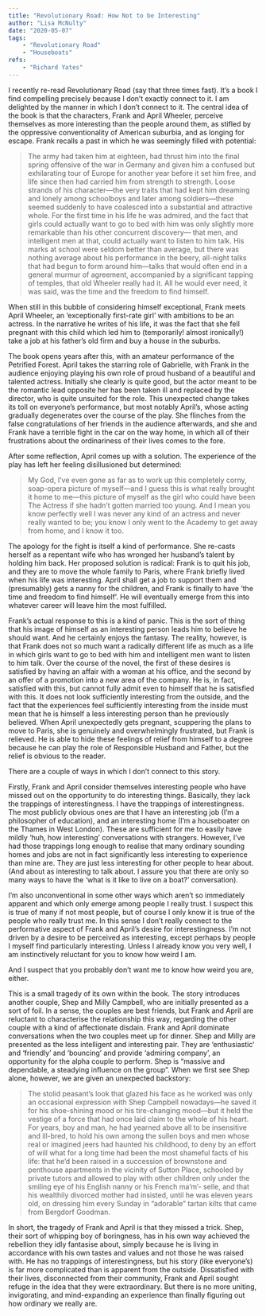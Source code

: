 ```yaml
---
title: "Revolutionary Road: How Not to be Interesting"
author: "Lisa McNulty"
date: "2020-05-07"
tags: 
    - "Revolutionary Road"
    - "Houseboats"
refs:
    - "Richard Yates"
---
```



I recently re-read Revolutionary Road (say that three times fast). It’s a book I find compelling precisely because I don’t exactly connect to it. I am delighted by the manner in which I don’t connect to it. The central idea of the book is that the characters, Frank and April Wheeler, perceive themselves as more interesting than the people around them, as stifled by the oppressive conventionality of American suburbia, and as longing for escape. Frank recalls a past in which he was seemingly filled with potential:

> The army had taken him at eighteen, had thrust him into the final
> spring offensive of the war in Germany and given him a confused but
> exhilarating tour of Europe for another year before it set him free,
> and life since then had carried him from strength to strength. Loose
> strands of his character—the very traits that had kept him dreaming
> and lonely among schoolboys and later among soldiers—these seemed
> suddenly to have coalesced into a substantial and attractive whole.
> For the first time in his life he was admired, and the fact that girls
> could actually want to go to bed with him was only slightly more
> remarkable than his other concurrent discovery— that men, and
> intelligent men at that, could actually want to listen to him talk.
> His marks at school were seldom better than average, but there was
> nothing average about his performance in the beery, all-night talks
> that had begun to form around him—talks that would often end in a
> general murmur of agreement, accompanied by a significant tapping of
> temples, that old Wheeler really had it. All he would ever need, it
> was said, was the time and the freedom to find himself.

When still in this bubble of considering himself exceptional, Frank meets April Wheeler, an ‘exceptionally first-rate girl’ with ambitions to be an actress. In the narrative he writes of his life, it was the fact that she fell pregnant with this child which led him to (temporarily! almost ironically!) take a job at his father’s old firm and buy a house in the suburbs.

The book opens years after this, with an amateur performance of the Petrified Forest. April takes the starring role of Gabrielle, with Frank in the audience enjoying playing his own role of proud husband of a beautiful and talented actress. Initially she clearly is quite good, but the actor meant to be the romantic lead opposite her has been taken ill and replaced by the director, who is quite unsuited for the role. This unexpected change takes its toll on everyone’s performance, but most notably April’s, whose acting gradually degenerates over the course of the play. She flinches from the false congratulations of her friends in the audience afterwards, and she and Frank have a terrible fight in the car on the way home, in which all of their frustrations about the ordinariness of their lives comes to the fore.

After some reflection, April comes up with a solution. The experience of the play has left her feeling disillusioned but determined:

> My God, I’ve even gone as far as to work up this completely corny,
> soap-opera picture of myself—and I guess this is what really brought
> it home to me—this picture of myself as the girl who could have been
> The Actress if she hadn’t gotten married too young. And I mean you
> know perfectly well I was never any kind of an actress and never
> really wanted to be; you know I only went to the Academy to get away
> from home, and I know it too.

The apology for the fight is itself a kind of performance. She re-casts herself as a repentant wife who has wronged her husband’s talent by holding him back. Her proposed solution is radical: Frank is to quit his job, and they are to move the whole family to Paris, where Frank briefly lived when his life was interesting. April shall get a job to support them and (presumably) gets a nanny for the children, and Frank is finally to have ‘the time and freedom to find himself’. He will eventually emerge from this into whatever career will leave him the most fulfilled.

Frank’s actual response to this is a kind of panic. This is the sort of thing that his image of himself as an interesting person leads him to believe he should want. And he certainly enjoys the fantasy. The reality, however, is that Frank does not so much want a radically different life as much as a life in which girls want to go to bed with him and intelligent men want to listen to him talk. Over the course of the novel, the first of these desires is satisfied by having an affair with a woman at his office, and the second by an offer of a promotion into a new area of the company. He is, in fact, satisfied with this, but cannot fully admit even to himself that he is satisfied with this. It does not look sufficiently interesting from the outside, and the fact that the experiences feel sufficiently interesting from the inside must mean that he is himself a less interesting person than he previously believed. When April unexpectedly gets pregnant, scuppering the plans to move to Paris, she is genuinely and overwhelmingly frustrated, but Frank is relieved. He is able to hide these feelings of relief from himself to a degree because he can play the role of Responsible Husband and Father, but the relief is obvious to the reader.

There are a couple of ways in which I don’t connect to this story.

Firstly, Frank and April consider themselves interesting people who have missed out on the opportunity to do interesting things. Basically, they lack the trappings of interestingness. I have the trappings of interestingness. The most publicly obvious ones are that I have an interesting job (I’m a philosopher of education), and an interesting home (I’m a houseboater on the Thames in West London). These are sufficient for me to easily have mildly ‘huh, how interesting’ conversations with strangers. However, I’ve had those trappings long enough to realise that many ordinary sounding homes and jobs are not in fact significantly less interesting to experience than mine are. They are just less interesting for other people to hear about. (And about as interesting to talk about. I assure you that there are only so many ways to have the ‘what is it like to live on a boat?’ conversation).

I’m also unconventional in some other ways which aren’t so immediately apparent and which only emerge among people I really trust. I suspect this is true of many if not most people, but of course I only know it is true of the people who really trust me. In this sense I don’t really connect to the performative aspect of Frank and April’s desire for interestingness. I’m not driven by a desire to be perceived as interesting, except perhaps by people I myself find particularly interesting. Unless I already know you very well, I am instinctively reluctant for you to know how weird I am.

And I suspect that you probably don’t want me to know how weird you are, either.

This is a small tragedy of its own within the book. The story introduces another couple, Shep and Milly Campbell, who are initially presented as a sort of foil. In a sense, the couples are best friends, but Frank and April are reluctant to characterise the relationship this way, regarding the other couple with a kind of affectionate disdain. Frank and April dominate conversations when the two couples meet up for dinner. Shep and Milly are presented as the less intelligent and interesting pair. They are ‘enthusiastic’ and ‘friendly’ and ‘bouncing’ and provide ‘admiring company’, an opportunity for the alpha couple to perform. Shep is “massive and dependable, a steadying influence on the group”. When we first see Shep alone, however, we are given an unexpected backstory:

> The stolid peasant’s look that glazed his face as he worked was only
> an occasional expression with Shep Campbell nowadays—he saved it for
> his shoe-shining mood or his tire-changing mood—but it held the
> vestige of a force that had once laid claim to the whole of his heart.
> For years, boy and man, he had yearned above all to be insensitive and
> ill-bred, to hold his own among the sullen boys and men whose real or
> imagined jeers had haunted his childhood, to deny by an effort of will
> what for a long time had been the most shameful facts of his life:
> that he’d been raised in a succession of brownstone and penthouse
> apartments in the vicinity of Sutton Place, schooled by private tutors
> and allowed to play with other children only under the smiling eye of
> his English nanny or his French ma’m’- selle, and that his wealthily
> divorced mother had insisted, until he was eleven years old, on
> dressing him every Sunday in “adorable” tartan kilts that came from
> Bergdorf Goodman.

In short, the tragedy of Frank and April is that they missed a trick. Shep, their sort of whipping boy of boringness, has in his own way achieved the rebellion they idly fantasise about, simply because he is living in accordance with his own tastes and values and not those he was raised with. He has no trappings of interestingness, but his story (like everyone’s) is far more complicated than is apparent from the outside. Dissatisfied with their lives, disconnected from their community, Frank and April sought refuge in the idea that they were extraordinary. But there is no more uniting, invigorating, and mind-expanding an experience than finally figuring out how ordinary we really are.